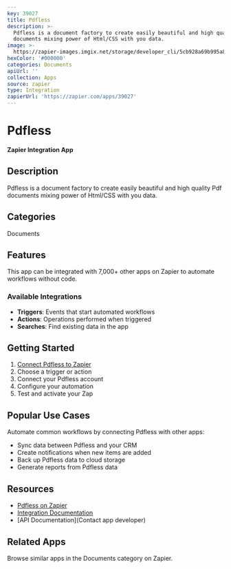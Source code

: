 ```yaml
---
key: 39027
title: Pdfless
description: >-
  Pdfless is a document factory to create easily beautiful and high quality Pdf
  documents mixing power of Html/CSS with you data.
image: >-
  https://zapier-images.imgix.net/storage/developer_cli/5cb928a69b995a8b3b22087078d4204f.png?auto=format%2Ccompress&ixlib=python-3.0.0&q=50
hexColor: '#000000'
categories: Documents
apiUrl: ''
collection: Apps
source: zapier
type: Integration
zapierUrl: 'https://zapier.com/apps/39027'
---
```

# Pdfless

**Zapier Integration App**

## Description

Pdfless is a document factory to create easily beautiful and high quality Pdf documents mixing power of Html/CSS with you data.

## Categories

Documents

## Features

This app can be integrated with 7,000+ other apps on Zapier to automate workflows without code.

### Available Integrations

- **Triggers**: Events that start automated workflows
- **Actions**: Operations performed when triggered
- **Searches**: Find existing data in the app

## Getting Started

1. [Connect Pdfless to Zapier](https://zapier.com/apps/39027)
2. Choose a trigger or action
3. Connect your Pdfless account
4. Configure your automation
5. Test and activate your Zap

## Popular Use Cases

Automate common workflows by connecting Pdfless with other apps:

- Sync data between Pdfless and your CRM
- Create notifications when new items are added
- Back up Pdfless data to cloud storage
- Generate reports from Pdfless data

## Resources

- [Pdfless on Zapier](https://zapier.com/apps/39027)
- [Integration Documentation](https://zapier.com/apps/39027/integrations)
- [API Documentation](Contact app developer)

## Related Apps

Browse similar apps in the Documents category on Zapier.
